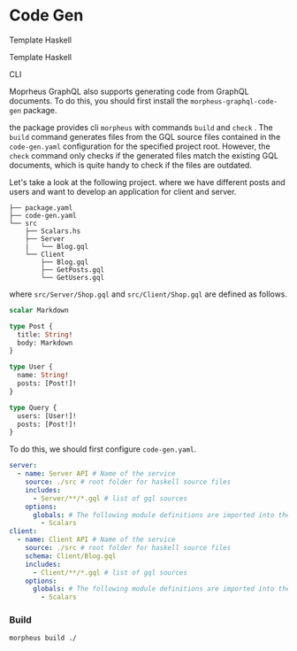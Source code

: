 
<SEO title="Code Gen" />

# Code Gen

<Section id="th">Template Haskell</Section>

Template Haskell

<Section id="cli">CLI</Section>

Moprheus GraphQL also supports generating code from GraphQL
documents. To do this, you should first install
the `morpheus-graphql-code-gen` package.

the package provides cli `morpheus` with commands `build` and `check` .
The `build` command generates files from the GQL source files
contained in the `code-gen.yaml` configuration for the specified project root.
However, the `check` command only checks if the generated files match the existing GQL documents,
which is quite handy to check if the files are outdated.

Let's take a look at the following project. where we have different
posts and users and want to develop an application for client and server.

```
├── package.yaml
├── code-gen.yaml
└── src
    ├── Scalars.hs
    ├── Server
    |   └── Blog.gql
    └── Client
        ├── Blog.gql
        ├── GetPosts.gql
        └── GetUsers.gql
```

where `src/Server/Shop.gql` and `src/Client/Shop.gql` are defined as follows.

```graphql
scalar Markdown

type Post {
  title: String!
  body: Markdown
}

type User {
  name: String!
  posts: [Post!]!
}

type Query {
  users: [User!]!
  posts: [Post!]!
}
```

To do this, we should first configure `code-gen.yaml`.

```yaml
server:
  - name: Server API # Name of the service
    source: ./src # root folder for haskell source files
    includes:
      - Server/**/*.gql # list of gql sources
    options:
      globals: # The following module definitions are imported into the generated files
        - Scalars
client:
  - name: Client API # Name of the service
    source: ./src # root folder for haskell source files
    schema: Client/Blog.gql
    includes:
      - Client/**/*.gql # list of gql sources
    options:
      globals: # The following module definitions are imported into the generated files
        - Scalars
```

### Build

```ssh
morpheus build ./
```
